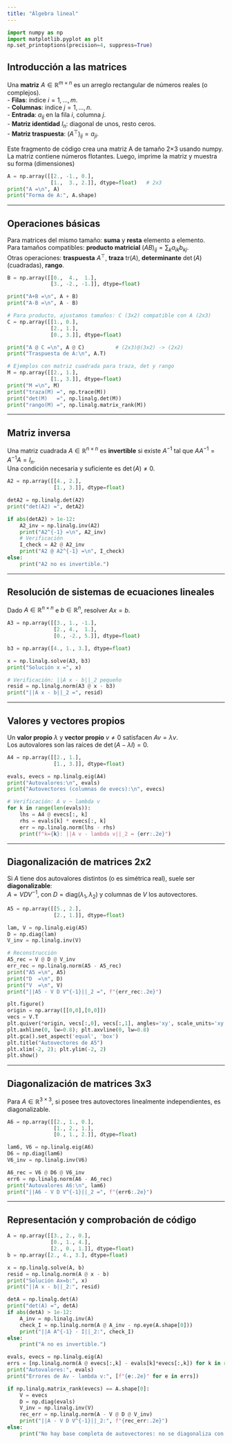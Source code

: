 ```yaml
---
title: "Álgebra lineal"
---
```

```python
import numpy as np
import matplotlib.pyplot as plt
np.set_printoptions(precision=4, suppress=True)
```

## Introducción a las matrices

Una **matriz** $A \in \mathbb{R}^{m \times n}$ es un arreglo rectangular de números reales (o complejos).  
- **Filas**: índice $i=1,\dots,m$.  
- **Columnas**: índice $j=1,\dots,n$.  
- **Entrada**: $a_{ij}$ en la fila $i$, columna $j$.  
- **Matriz identidad** $I_n$: diagonal de unos, resto ceros.  
- **Matriz traspuesta**: $(A^\top)_{ij}=a_{ji}$.


Este fragmento de código crea una matriz A de tamaño 2×3 usando numpy. La matriz contiene números flotantes. Luego, imprime la matriz y muestra su forma (dimensiones)
```python
A = np.array([[2., -1., 0.],
              [1.,  3., 2.]], dtype=float)   # 2x3
print("A =\n", A)
print("Forma de A:", A.shape)
```

---

## Operaciones básicas

Para matrices del mismo tamaño: **suma** y **resta** elemento a elemento.  
Para tamaños compatibles: **producto matricial** $(AB)_{ij}=\sum_k a_{ik}b_{kj}$.  
Otras operaciones: **traspuesta** $A^\top$, **traza** $\mathrm{tr}(A)$, **determinante** $\det(A)$ (cuadradas), **rango**.

```python
B = np.array([[0.,  4.,  1.],
              [3., -2., -1.]], dtype=float)

print("A+B =\n", A + B)
print("A-B =\n", A - B)

# Para producto, ajustamos tamaños: C (3x2) compatible con A (2x3)
C = np.array([[1., 0.],
              [2., 1.],
              [0., 3.]], dtype=float)

print("A @ C =\n", A @ C)          # (2x3)@(3x2) -> (2x2)
print("Traspuesta de A:\n", A.T)

# Ejemplos con matriz cuadrada para traza, det y rango
M = np.array([[2., 1.],
              [1., 3.]], dtype=float)
print("M =\n", M)
print("traza(M) =", np.trace(M))
print("det(M)   =", np.linalg.det(M))
print("rango(M) =", np.linalg.matrix_rank(M))
```

---

## Matriz inversa

Una matriz cuadrada $A \in \mathbb{R}^{n\times n}$ es **invertible** si existe $A^{-1}$ tal que $AA^{-1}=A^{-1}A=I_n$.  
Una condición necesaria y suficiente es $\det(A) \neq 0$.

```python
A2 = np.array([[4., 2.],
               [1., 3.]], dtype=float)

detA2 = np.linalg.det(A2)
print("det(A2) =", detA2)

if abs(detA2) > 1e-12:
    A2_inv = np.linalg.inv(A2)
    print("A2^{-1} =\n", A2_inv)
    # Verificación
    I_check = A2 @ A2_inv
    print("A2 @ A2^{-1} =\n", I_check)
else:
    print("A2 no es invertible.")
```

---

## Resolución de sistemas de ecuaciones lineales

Dado $A \in \mathbb{R}^{n\times n}$ e $b \in \mathbb{R}^n$, resolver $A x = b$.

```python
A3 = np.array([[3., 1., -1.],
               [2., 4.,  1.],
               [0., -2., 5.]], dtype=float)

b3 = np.array([4., 1., 3.], dtype=float)

x = np.linalg.solve(A3, b3)
print("Solución x =", x)

# Verificación: ||A x - b||_2 pequeño
resid = np.linalg.norm(A3 @ x - b3)
print("||A x - b||_2 =", resid)
```

---

## Valores y vectores propios

Un **valor propio** $\lambda$ y **vector propio** $v \neq 0$ satisfacen $A v = \lambda v$.  
Los autovalores son las raíces de $\det(A - \lambda I)=0$.

```python
A4 = np.array([[2., 1.],
               [1., 3.]], dtype=float)

evals, evecs = np.linalg.eig(A4)
print("Autovalores:\n", evals)
print("Autovectores (columnas de evecs):\n", evecs)

# Verificación: A v ~ lambda v
for k in range(len(evals)):
    lhs = A4 @ evecs[:, k]
    rhs = evals[k] * evecs[:, k]
    err = np.linalg.norm(lhs - rhs)
    print(f"k={k}: ||A v - lambda v||_2 = {err:.2e}")
```

---

## Diagonalización de matrices 2x2

Si $A$ tiene dos autovalores distintos (o es simétrica real), suele ser **diagonalizable**:  
$A = V D V^{-1}$, con $D=\mathrm{diag}(\lambda_1,\lambda_2)$ y columnas de $V$ los autovectores.

```python
A5 = np.array([[5., 2.],
               [2., 1.]], dtype=float)

lam, V = np.linalg.eig(A5)
D = np.diag(lam)
V_inv = np.linalg.inv(V)

# Reconstrucción
A5_rec = V @ D @ V_inv
err_rec = np.linalg.norm(A5 - A5_rec)
print("A5 =\n", A5)
print("D  =\n", D)
print("V  =\n", V)
print("||A5 - V D V^{-1}||_2 =", f"{err_rec:.2e}")
```

```python
plt.figure()
origin = np.array([[0,0],[0,0]])
vecs = V.T
plt.quiver(*origin, vecs[:,0], vecs[:,1], angles='xy', scale_units='xy', scale=1, color=['tab:blue','tab:orange'])
plt.axhline(0, lw=0.8); plt.axvline(0, lw=0.8)
plt.gca().set_aspect('equal', 'box')
plt.title("Autovectores de A5")
plt.xlim(-2, 2); plt.ylim(-2, 2)
plt.show()
```

---

## Diagonalización de matrices 3x3

Para $A \in \mathbb{R}^{3\times 3}$, si posee tres autovectores linealmente independientes, es diagonalizable.

```python
A6 = np.array([[2., 1., 0.],
               [1., 2., 1.],
               [0., 1., 2.]], dtype=float)

lam6, V6 = np.linalg.eig(A6)
D6 = np.diag(lam6)
V6_inv = np.linalg.inv(V6)

A6_rec = V6 @ D6 @ V6_inv
err6 = np.linalg.norm(A6 - A6_rec)
print("Autovalores A6:\n", lam6)
print("||A6 - V D V^{-1}||_2 =", f"{err6:.2e}")
```

---

## Representación y comprobación de código

```python
A = np.array([[3., 2., 0.],
              [0., 1., 4.],
              [2., 0., 1.]], dtype=float)
b = np.array([2., 4., 3.], dtype=float)

x = np.linalg.solve(A, b)
resid = np.linalg.norm(A @ x - b)
print("Solución Ax=b:", x)
print("||A x - b||_2:", resid)

detA = np.linalg.det(A)
print("det(A) =", detA)
if abs(detA) > 1e-12:
    A_inv = np.linalg.inv(A)
    check_I = np.linalg.norm(A @ A_inv - np.eye(A.shape[0]))
    print("||A A^{-1} - I||_2:", check_I)
else:
    print("A no es invertible.")

evals, evecs = np.linalg.eig(A)
errs = [np.linalg.norm(A @ evecs[:,k] - evals[k]*evecs[:,k]) for k in range(len(evals))]
print("Autovalores:", evals)
print("Errores de Av - lambda v:", [f"{e:.2e}" for e in errs])

if np.linalg.matrix_rank(evecs) == A.shape[0]:
    V = evecs
    D = np.diag(evals)
    V_inv = np.linalg.inv(V)
    rec_err = np.linalg.norm(A - V @ D @ V_inv)
    print("||A - V D V^{-1}||_2:", f"{rec_err:.2e}")
else:
    print("No hay base completa de autovectores: no se diagonaliza con matriz completa V.")
```
